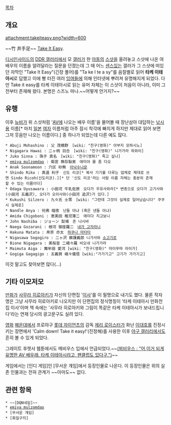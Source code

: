 [[목차]]
== 개요 ==
attachment:takeiteasy.png?width=600

~~竹 井手足~~
[[Take It Easy]].

[[디시인사이드]]의 [[DDR 갤러리]]에서 모 [[갤러]]가 한 [[야동]]의 [[스샷]]을 올려놓고 스샷에 나온 여배우의 이름을 알려달라는 질문을 던졌는데 그 때 어느 [[센스]]있는 갤러가 그 스샷에 떠있던 자막인 "Take It Easy"(긴장 풀어)를 "Ta ke I te a sy"를 음절별로 읽어 '''타케 이테아시'''로 답했고 이에 빵 터진 여러 [[잉여]]들에 의해 인터넷에 뿌려져 유명해지게 되었다. 다만 Take it easy를 타케 이테아시로 읽는 유머 자체는 이 스샷이 처음이 아니라, 이미 그 전부터 존재해 왔다. 본명은 스즈노 마나.~~어떻게 안거지?~~

== 유행 ==
이후 [[뉴비]]가 위 스샷처럼 '[[AV]]에 나오는 배우 이름'을 물어볼 때 장난삼아 대답하는 [[낚시]]용 이름[* 마치 [[일본]] [[여자]] 이름처럼 아주 잠시 착각에 빠지게 하지만 제대로 읽어 보면 그저 웃음만 나오는 이름이다.] 중 하나가 되었는데 다른 예도 많다.

 * Abuji Mohashino : 父 茂橋野　[wiki: "친구(영화)" 아부지 모하시노]
 * Nigagara Hawai : 二ヶ柄 羽合　[wiki: "친구(영화)" 니가가라 하와이]
 * Juko Sinna : 珠子 真名　[wiki: "친구(영화)" 죽고 싶나]
 * [[emiya mulzomdao]] : 衛宮 無存駄男　애미야 물 좀 다오
 * Anak Soonamoon : 穴区 砂無　[[아낙수나문]]
 * Shindo Riko : 真道 利子　신도 리코[* 복사 기기를 다루는 업체로 제대로 쓰면 Sindo Ricoh(신도리코).][* 단 '신도 리코'라는 사람 이름 자체는 충분히 존재할 수 있는 이름이다]
 * Odaga Uyusawara : 小田河 牛乳佐原　오다가 우유사와라[* 변종으로 오다가 고기사와(小田河 五義沢), 오다가 오이사와(小田河 追沢)가 있다.]
 * Kukushi Silzero : 九々氏 士零　[wiki: "그런데 그것이 실제로 일어났습니다" 쿠쿠시 실제로]
 * Nandle Anya : 何弗 暗夜　난들 아냐 (혹은 낸들 아냐)
 * Amida Chigoboni : 恵美田 稚児簿二　애미다 치고보니
 * John Nashiba : ジョーン 梨場　존 나시바
 * Naega Gozarani : 根河 御座羅二　[[내가 고자라니]]
 * Hakuna Matata : 帛奈 亦太　[[하쿠나 마타타]]
 * Nigasawa Sogogiro : 二ヶ沢 蘇護義郎 니가사와 [[소고기]]로
 * Bione Nigagara : 美桜音 二峨々羅 비오네 니가가라
 * Maimuta Aiga : 舞牟田 愛河 [wiki: "친구(영화)" 마이무따 아이가]
 * Gogiga Gagagigo : 五義賀 峨々儀悟 [wiki:"가가기고" 고기가 가가기고]

이것 말고도 찾아보면 많다(...)
== 기타 이모저모 ==
[[만화가]] [[사무라 히로아키]]가 자신의 단편집 '[[이사]]'를 이 필명으로 내기도 했다. 물론 작자명은 그냥 사무라 히로아키로 나오지만 이 단편집의 정식명칭이 '타케 이테아시 만화전집 이사'이며 책 속에는 '사무라 히로아키와 그림이 똑같은 타케 이테아시가 보내드립니다'라는 연재 당시의 광고문구도 실려 있다.

[[영화]] [[해운대]]에서 프로야구 [[롯데 자이언츠]]의 감독 [[제리 로이스터]]가 화난 [[이대호]]를 진정시키는 장면에서 'Calm down! Take it easy!'(진정해)를 사용한 이후 [[야구 갤러리]]에서도 흔히 볼 수 있게 되었다.

그레이트 후렛샤 웹툰에서도 메비우스 입에서 언급되었다.~~[http://comic.mt.co.kr/comicView.htm?cid=102&cno=13008&nPage=2 (뫼비우스 : "어,이거 되게 유명한 AV 배우래. 타케 이테아시라고, 팬클럽도 있다구.")]~~ 

게임에서는 [인디 게임]인 [무서운 걔임]에서 등장인물로 나온다. 이 등장인물은 위의 실존 인물과는 전혀 관계가 ~~아마도~~ 없다.
== 관련 항목 ==
 * ~~[DQN네임]~~
 * [[emiya mulzomdao]]
 * [무서운 걔임]
 * [화질구지]
